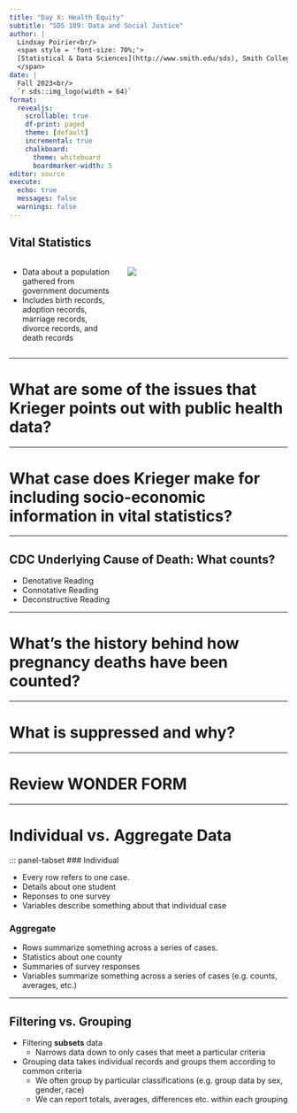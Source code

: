 ```yaml
---
title: "Day X: Health Equity"
subtitle: "SDS 189: Data and Social Justice"
author: |
  Lindsay Poirier<br/>
  <span style = 'font-size: 70%;'>
  [Statistical & Data Sciences](http://www.smith.edu/sds), Smith College<br/>
  </span>
date: |
  Fall 2023<br/>
  `r sds::img_logo(width = 64)`
format: 
  revealjs:
    scrollable: true
    df-print: paged
    theme: [default]
    incremental: true
    chalkboard:
      theme: whiteboard
      boardmarker-width: 5
editor: source
execute:
  echo: true
  messages: false
  warnings: false
---
```


## Vital Statistics

::: columns
::: {.column width="40%"}

- Data about a population gathered from government documents
- Includes birth records, adoption records, marriage records, divorce records, and death records

:::

::: {.column width="60%"}
![](https://upload.wikimedia.org/wikipedia/commons/thumb/7/79/Death_certificate_-_Sylvia_of_Hollywood.jpg/912px-Death_certificate_-_Sylvia_of_Hollywood.jpg?20100201160918)
:::
:::

------------------------------------------------------------------------

# What are some of the issues that Krieger points out with public health data?

------------------------------------------------------------------------

# What case does Krieger make for including socio-economic information in vital statistics?

------------------------------------------------------------------------

## CDC Underlying Cause of Death: What counts?

- Denotative Reading
- Connotative Reading
- Deconstructive Reading

------------------------------------------------------------------------

# What’s the history behind how pregnancy deaths have been counted?

------------------------------------------------------------------------

# What is suppressed and why?

------------------------------------------------------------------------

# Review WONDER FORM

------------------------------------------------------------------------

# Individual vs. Aggregate Data

::: panel-tabset
### Individual

::: nonincremental
-   Every row refers to one case.
  - Details about one student
  - Reponses to one survey
- Variables describe something about that individual case
:::

### Aggregate

::: nonincremental
-  Rows summarize something across a series of cases.
  - Statistics about one county
  - Summaries of survey responses
- Variables summarize something across a series of cases (e.g. counts, averages, etc.)  
:::

------------------------------------------------------------------------

## Filtering vs. Grouping

- Filtering **subsets** data
  - Narrows data down to only cases that meet a particular criteria
- Grouping data takes individual records and groups them according to common criteria
  - We often group by particular classifications (e.g. group data by sex, gender, race)
  - We can report totals, averages, differences etc. within each grouping

